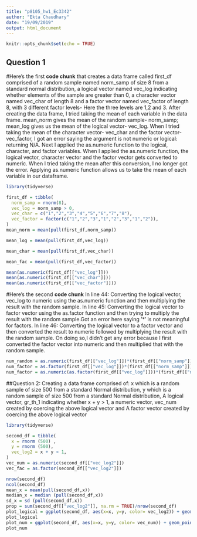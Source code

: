 ```yaml
---
title: "p8105_hw1_Ec3342"
author: "Ekta Chaudhary"
date: "19/09/2019"
output: html_document
---
```


```r
knitr::opts_chunk$set(echo = TRUE)
```

## Question 1
#Here's the first **code chunk** that creates a data frame called first_df comprised of a random sample named norm_samp of size 8 from a standard normal distribution, a logical vector named vec_log indicating whether elements of the sample are greater than 0, a character vector named vec_char of length 8 and a factor vector named vec_factor of length 8, with 3 different factor levels- Here the three levels are 1,2 and 3. After creating the data frame, I tried taking the mean of each variable in the data frame. mean_norm gives the mean of the random sample- norm_samp; mean_log gives us the mean of the logical vector- vec_log. When I tried taking the mean of the character vector- vec_char and the factor vector- vec_factor, I got an error saying the argument is not numeric or logical: returning N/A. Next I applied the as.numeric function to the logical, character, and factor variables. When I applied the as.numeric function, the logical vector, character vector and the factor vector gets converted to numeric. When I tried taking the mean after this conversion, I no longer got the error. Applying as.numeric function allows us to take the mean of each variable in our dataframe.

```r

library(tidyverse)

first_df = tibble(
  norm_samp = rnorm(8),
  vec_log = norm_samp > 0,
  vec_char = c("1","2","3","4","5","6","7","8"),
  vec_factor = factor(c("1","2","3","1","2","3","1","2")),
)
mean_norm = mean(pull(first_df,norm_samp)) 

mean_log = mean(pull(first_df,vec_log))

mean_char = mean(pull(first_df,vec_char))

mean_fac = mean(pull(first_df,vec_factor))

mean(as.numeric(first_df[["vec_log"]]))
mean(as.numeric(first_df[["vec_char"]]))
mean(as.numeric(first_df[["vec_factor"]]))

```
#Here's the second **code chunk** In line 44: Converting the logical vector, vec_log to numeric using the as.numeric function and then multiplying the result with the random sample. In line 45: Converting the logical vector to factor vector using the as.factor function and then trying to multiply the result with the random sample.Got an error here saying '*' is not meaningful for factors. In line 46: Converting the logical vector to a factor vector and then converted the result to numeric followed by multiplying the result with the random sample. On doing so,I didn't get any error because I first converted the factor vector into numeric and then multiplied that with the random sample.

```r

num_random = as.numeric(first_df[["vec_log"]])*(first_df[["norm_samp"]])
num_factor = as.factor(first_df[["vec_log"]])*(first_df[["norm_samp"]])
num_factor = as.numeric(as.factor(first_df[["vec_log"]]))*(first_df[["norm_samp"]])
```
##Question 2: Creating a data frame comprised of: x which is a random sample of size 500 from a standard Normal distribution, y which is a random sample of size 500 from a standard Normal distribution, A logical vector, gr_th_1 indicating whether x + y > 1, a numeric vector, vec_num created by coercing the above logical vector and A factor vector created by coercing the above logical vector

```r

library(tidyverse)

second_df = tibble(
  x = rnorm (500) ,
  y = rnorm (500),
  vec_log2 = x + y > 1,
)
vec_num = as.numeric(second_df[["vec_log2"]])
vec_fac = as.factor(second_df[["vec_log2"]])

nrow(second_df)
ncol(second_df)
mean_x = mean(pull(second_df,x))
median_x = median (pull(second_df,x))
sd_x = sd (pull(second_df,x))
prop = sum(second_df[["vec_log2"]], na.rm = TRUE)/nrow(second_df)
plot_logical = ggplot(second_df, aes(x=x, y=y, color= vec_log2)) + geom_point()
plot_logical
plot_num = ggplot(second_df, aes(x=x, y=y, color= vec_num)) + geom_point()
plot_num

```
